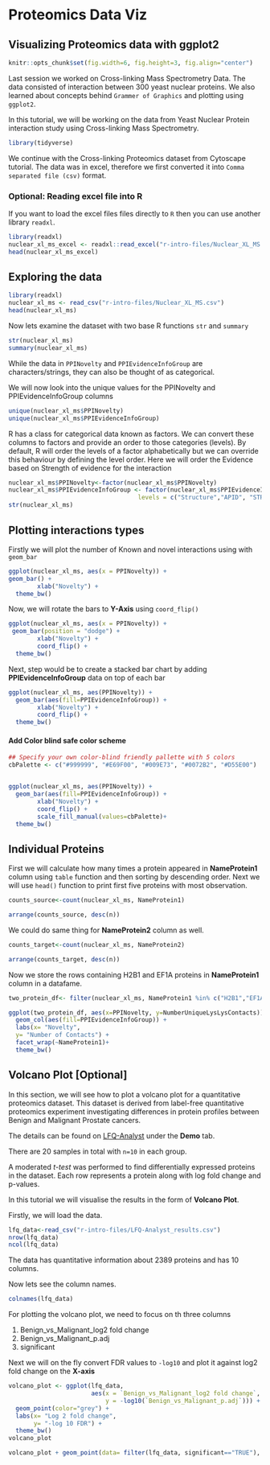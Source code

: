 # Proteomics Data Viz

## Visualizing Proteomics data with ggplot2


```r
knitr::opts_chunk$set(fig.width=6, fig.height=3, fig.align="center")
```

Last session we worked on Cross-linking Mass Spectrometry Data. The data consisted of interaction between 300 yeast nuclear proteins. 
We also learned about concepts behind `Grammer of Graphics` and plotting using `ggplot2`. 

In this tutorial, we will be working on the data from Yeast Nuclear Protein interaction study using Cross-linking Mass Spectrometry. 

```r
library(tidyverse)
```

We continue with the Cross-linking Proteomics dataset from Cytoscape tutorial.
The data was in excel, therefore we first converted it into `Comma separated file (csv)`  format.

### Optional: Reading excel file into R {.extra}
If you want to load the excel files files directly to `R` then you can use another library `readxl`. 

```r
library(readxl)
nuclear_xl_ms_excel <- readxl::read_excel("r-intro-files/Nuclear_XL_MS.xlsx")
head(nuclear_xl_ms_excel)
```


## Exploring the data
```r
library(readxl)
nuclear_xl_ms <- read_csv("r-intro-files/Nuclear_XL_MS.csv")
head(nuclear_xl_ms)
```

Now lets examine the dataset with two base R functions `str` and `summary`

```r
str(nuclear_xl_ms)
summary(nuclear_xl_ms)
```
While the data in `PPINovelty` and `PPIEvidenceInfoGroup` are characters/strings, they can also be thought of as categorical. 

We will now look into the unique values for the PPINovelty and PPIEvidenceInfoGroup columns

```r
unique(nuclear_xl_ms$PPINovelty)
unique(nuclear_xl_ms$PPIEvidenceInfoGroup)
```




R has a class for categorical data known as factors. We can convert these columns to factors and provide an order to those categories (levels). By default, R will order the levels of a factor alphabetically but we can override this behaviour by defining the level order.
Here we will order the Evidence based on Strength of evidence for the interaction


```r

nuclear_xl_ms$PPINovelty<-factor(nuclear_xl_ms$PPINovelty)
nuclear_xl_ms$PPIEvidenceInfoGroup <- factor(nuclear_xl_ms$PPIEvidenceInfoGroup, 
                                    levels = c("Structure","APID", "STRING", "Genetic", "Unexplained"))
str(nuclear_xl_ms)
```

## Plotting interactions types
Firstly we will plot the number of Known and novel interactions using with `geom_bar`

```r
ggplot(nuclear_xl_ms, aes(x = PPINovelty)) + 
geom_bar() + 
        xlab("Novelty") +
  theme_bw()
```

Now, we will rotate the bars to **Y-Axis** using `coord_flip()`

```r
ggplot(nuclear_xl_ms, aes(x = PPINovelty)) + 
 geom_bar(position = "dodge") + 
        xlab("Novelty") +
        coord_flip() +
  theme_bw()
```

Next, step would be to create a stacked bar chart by adding **PPIEvidenceInfoGroup** data on top of each bar

```r
ggplot(nuclear_xl_ms, aes(PPINovelty)) + 
  geom_bar(aes(fill=PPIEvidenceInfoGroup)) + 
        xlab("Novelty") +
        coord_flip() +
  theme_bw()
```

#### Add Color blind safe color scheme
```r
## Specify your own color-blind friendly pallette with 5 colors
cbPalette <- c("#999999", "#E69F00", "#009E73", "#0072B2", "#D55E00")


ggplot(nuclear_xl_ms, aes(PPINovelty)) + 
  geom_bar(aes(fill=PPIEvidenceInfoGroup)) + 
        xlab("Novelty") +
        coord_flip() +
        scale_fill_manual(values=cbPalette)+
  theme_bw()
```



## Individual Proteins

First we will calculate how many times a protein appeared in **NameProtein1** column using `table` function and then sorting by descending order.
Next we will use `head()` function to print first five proteins with most observation. 

```r
counts_source<-count(nuclear_xl_ms, NameProtein1)

arrange(counts_source, desc(n))

```

We could do same thing for **NameProtein2** column as well. 

```r

counts_target<-count(nuclear_xl_ms, NameProtein2)

arrange(counts_target, desc(n))

```

Now we store the rows containing H2B1 and EF1A proteins in **NameProtein1** column in a datafame.

```r
two_protein_df<- filter(nuclear_xl_ms, NameProtein1 %in% c("H2B1","EF1A"))

ggplot(two_protein_df, aes(x=PPINovelty, y=NumberUniqueLysLysContacts)) +
  geom_col(aes(fill=PPIEvidenceInfoGroup)) +
  labs(x= "Novelty",
  y= "Number of Contacts") +
  facet_wrap(~NameProtein1)+
  theme_bw()
```

## Volcano Plot [Optional]

In this section, we will see how to plot a volcano plot for a quantitative proteomics dataset. 
This dataset is derived from label-free quantitative proteomics experiment investigating differences in protein profiles between Benign and 
Malignant Prostate cancers. 

The details can be found on [LFQ-Analyst](https://bioinformatics.erc.monash.edu/apps/LFQ-Analyst/) under the **Demo** tab.

There are 20 samples in total with `n=10` in each group. 

A moderated _t-test_ was performed to find differentially expressed proteins in the dataset. Each row represents a protein along with log fold change and p-values.

In this tutorial we will visualise the results in the form of **Volcano Plot**.

Firstly, we will load the data. 

```r
lfq_data<-read_csv("r-intro-files/LFQ-Analyst_results.csv")
nrow(lfq_data)
ncol(lfq_data)
```
The data has quantitative information about 2389 proteins and has 10 columns.

Now lets see the column names.

```r
colnames(lfq_data)
```

For plotting the volcano plot, we need to focus on th three columns 

1. Benign_vs_Malignant_log2 fold change
2. Benign_vs_Malignant_p.adj
3. significant

Next we will on the fly convert FDR values to `-log10` and plot it against log2 fold change on the **X-axis**

```r
volcano_plot <- ggplot(lfq_data, 
                       aes(x = `Benign_vs_Malignant_log2 fold change`, 
                           y = -log10(`Benign_vs_Malignant_p.adj`))) + 
  geom_point(color="grey") + 
  labs(x= "Log 2 fold change",
       y= "-log 10 FDR") + 
  theme_bw()
volcano_plot

volcano_plot + geom_point(data= filter(lfq_data, significant=="TRUE"), color="black")
```



